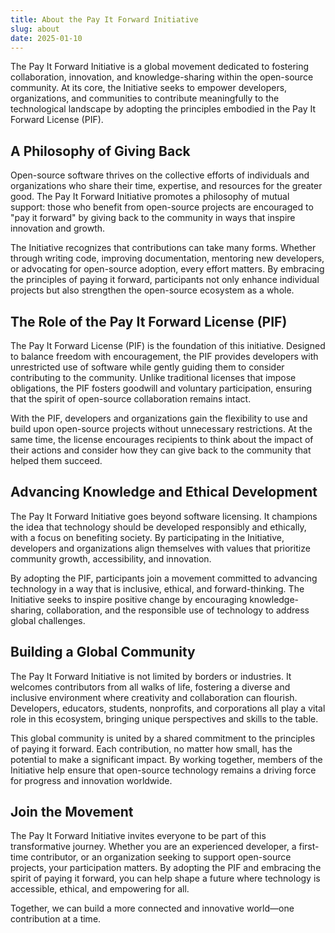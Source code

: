 ```yaml
---
title: About the Pay It Forward Initiative
slug: about
date: 2025-01-10
---
```


The Pay It Forward Initiative is a global movement dedicated to fostering collaboration, innovation, and knowledge-sharing within the open-source community. At its core, the Initiative seeks to empower developers, organizations, and communities to contribute meaningfully to the technological landscape by adopting the principles embodied in the Pay It Forward License (PIF).

## A Philosophy of Giving Back
Open-source software thrives on the collective efforts of individuals and organizations who share their time, expertise, and resources for the greater good. The Pay It Forward Initiative promotes a philosophy of mutual support: those who benefit from open-source projects are encouraged to "pay it forward" by giving back to the community in ways that inspire innovation and growth.

The Initiative recognizes that contributions can take many forms. Whether through writing code, improving documentation, mentoring new developers, or advocating for open-source adoption, every effort matters. By embracing the principles of paying it forward, participants not only enhance individual projects but also strengthen the open-source ecosystem as a whole.

## The Role of the Pay It Forward License (PIF)
The Pay It Forward License (PIF) is the foundation of this initiative. Designed to balance freedom with encouragement, the PIF provides developers with unrestricted use of software while gently guiding them to consider contributing to the community. Unlike traditional licenses that impose obligations, the PIF fosters goodwill and voluntary participation, ensuring that the spirit of open-source collaboration remains intact.

With the PIF, developers and organizations gain the flexibility to use and build upon open-source projects without unnecessary restrictions. At the same time, the license encourages recipients to think about the impact of their actions and consider how they can give back to the community that helped them succeed.

## Advancing Knowledge and Ethical Development
The Pay It Forward Initiative goes beyond software licensing. It champions the idea that technology should be developed responsibly and ethically, with a focus on benefiting society. By participating in the Initiative, developers and organizations align themselves with values that prioritize community growth, accessibility, and innovation.

By adopting the PIF, participants join a movement committed to advancing technology in a way that is inclusive, ethical, and forward-thinking. The Initiative seeks to inspire positive change by encouraging knowledge-sharing, collaboration, and the responsible use of technology to address global challenges.

## Building a Global Community
The Pay It Forward Initiative is not limited by borders or industries. It welcomes contributors from all walks of life, fostering a diverse and inclusive environment where creativity and collaboration can flourish. Developers, educators, students, nonprofits, and corporations all play a vital role in this ecosystem, bringing unique perspectives and skills to the table.

This global community is united by a shared commitment to the principles of paying it forward. Each contribution, no matter how small, has the potential to make a significant impact. By working together, members of the Initiative help ensure that open-source technology remains a driving force for progress and innovation worldwide.

## Join the Movement
The Pay It Forward Initiative invites everyone to be part of this transformative journey. Whether you are an experienced developer, a first-time contributor, or an organization seeking to support open-source projects, your participation matters. By adopting the PIF and embracing the spirit of paying it forward, you can help shape a future where technology is accessible, ethical, and empowering for all.

Together, we can build a more connected and innovative world—one contribution at a time.